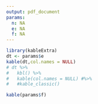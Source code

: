 ```yaml
---
output: pdf_document
params:
  n: NA
  e: NA
  f: NA
---
```



```r
library(kableExtra)
dt <- params$e
kable(dt,col.names = NULL)
# dt %>% 
#   kbl() %>% 
#   kable(col.names = NULL) #%>% 
#   #kable_classic()
```


```r
kable(params$f)
```